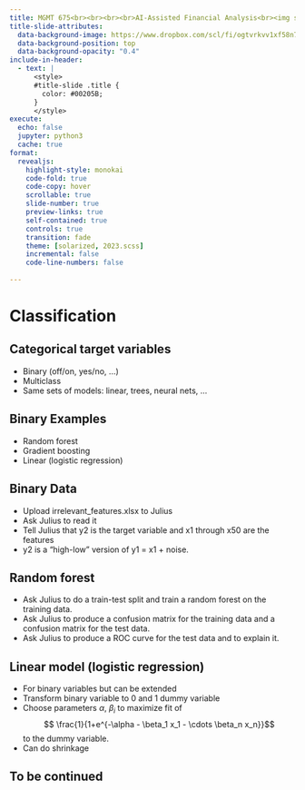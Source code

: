 ```yaml
---
title: MGMT 675<br><br><br><br>AI-Assisted Financial Analysis<br><img src="RiceBusiness-transparent-logo-sm.png"  height=100>
title-slide-attributes:
  data-background-image: https://www.dropbox.com/scl/fi/ogtvrkvv1xf58n7fu38mk/image9.webp?rlkey=smm7ogft59ah7hj4wwwyin1sq&dl=1
  data-background-position: top
  data-background-opacity: "0.4"
include-in-header:
  - text: |
      <style>
      #title-slide .title {
        color: #00205B;
      }
      </style>
execute:
  echo: false
  jupyter: python3
  cache: true
format: 
  revealjs:
    highlight-style: monokai
    code-fold: true
    code-copy: hover
    scrollable: true
    slide-number: true
    preview-links: true
    self-contained: true
    controls: true
    transition: fade
    theme: [solarized, 2023.scss]
    incremental: false
    code-line-numbers: false
    
---
```


# Classification {background-image="https://www.dropbox.com/scl/fi/jerhfe2cad1jtdvapik71/gpt_image.jpg?rlkey=2dnc3qyozkm24tcl2pzjccxka&dl=1" background-position="top" background-opacity="0.2"}

## Categorical target variables

- Binary (off/on, yes/no, ...)
- Multiclass
- Same sets of models: linear, trees, neural nets, ...

## Binary Examples

- Random forest
- Gradient boosting
- Linear (logistic regression)

## Binary Data

- Upload irrelevant_features.xlsx to Julius
- Ask Julius to read it
- Tell Julius that y2 is the target variable and x1 through x50 are the features
- y2 is a "high-low" version of y1 = x1 + noise.

## Random forest

- Ask Julius to do a train-test split and train a random forest on the training data.
- Ask Julius to produce a confusion matrix for the training data and a confusion matrix for the test data.
- Ask Julius to produce a ROC curve for the test data and to explain it.

## Linear model (logistic regression)

- For binary variables but can be extended
- Transform binary variable to 0 and 1 dummy variable
- Choose parameters $\alpha$, $\beta_i$ to maximize fit of 
$$ \frac{1}{1+e^{-\alpha - \beta_1 x_1 - \cdots \beta_n x_n}}$$
to the dummy variable.
- Can do shrinkage 

## To be continued